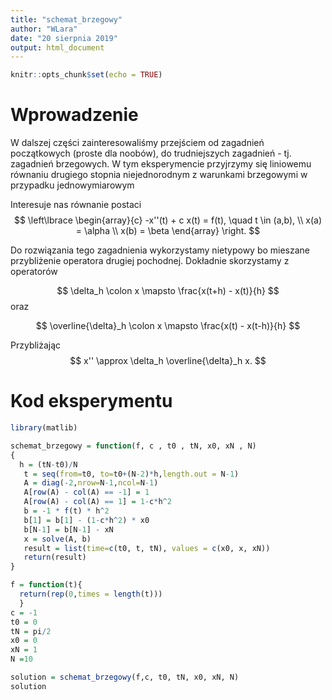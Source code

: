 ```yaml
---
title: "schemat_brzegowy"
author: "WLara"
date: "20 sierpnia 2019"
output: html_document
---
```


```r
knitr::opts_chunk$set(echo = TRUE)
```

# Wprowadzenie

W dalszej części zainteresowaliśmy przejściem od zagadnień początkowych (proste dla noobów), do trudniejszych zagadnień - tj. zagadnień brzegowych. W tym eksperymencie przyjrzymy się liniowemu równaniu drugiego stopnia niejednorodnym z warunkami brzegowymi w przypadku jednowymiarowym

Interesuje nas równanie postaci
$$
\left\lbrace
\begin{array}{c}
-x''(t) + c x(t) = f(t), \quad t \in (a,b), \\
x(a) = \alpha \\
x(b) = \beta
\end{array}
\right.
$$

Do rozwiązania tego zagadnienia wykorzystamy nietypowy bo mieszane przybliżenie operatora drugiej pochodnej. Dokładnie skorzystamy z operatorów 

$$
\delta_h \colon x \mapsto \frac{x(t+h) - x(t)}{h}
$$
oraz

$$
\overline{\delta}_h \colon x \mapsto \frac{x(t) - x(t-h)}{h}
$$

Przybliżając 
$$
x'' \approx \delta_h \overline{\delta}_h x.
$$

# Kod eksperymentu

```r
library(matlib)

schemat_brzegowy = function(f, c , t0 , tN, x0, xN , N)
{
  h = (tN-t0)/N
   t = seq(from=t0, to=t0+(N-2)*h,length.out = N-1)
   A = diag(-2,nrow=N-1,ncol=N-1)
   A[row(A) - col(A) == -1] = 1
   A[row(A) - col(A) == 1] = 1-c*h^2
   b = -1 * f(t) * h^2
   b[1] = b[1] - (1-c*h^2) * x0
   b[N-1] = b[N-1] - xN
   x = solve(A, b)
   result = list(time=c(t0, t, tN), values = c(x0, x, xN))
   return(result)
}
```


```r
f = function(t){
  return(rep(0,times = length(t)))
  }
c = -1
t0 = 0
tN = pi/2
x0 = 0
xN = 1
N =10

solution = schemat_brzegowy(f,c, t0, tN, x0, xN, N)
solution
```

